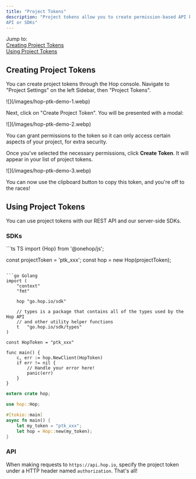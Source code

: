 ```yaml
---
title: "Project Tokens"
description: "Project tokens allow you to create permission-based API keys to use with the Hop
API or SDKs"
---
```


Jump to:<br/> [Creating Project Tokens](#creating-project-tokens)<br/>
[Using Project Tokens](#using-project-tokens)

## Creating Project Tokens

You can create project tokens through the Hop console. Navigate to "Project
Settings" on the left Sidebar, then "Project Tokens".

<Frame>![](/images/hop-ptk-demo-1.webp)</Frame>

Next, click on "Create Project Token". You will be presented with a modal:

<Frame>![](/images/hop-ptk-demo-2.webp)</Frame>

You can grant permissions to the token so it can only access certain aspects of
your project, for extra security.

Once you've selected the necessary permissions, click **Create Token**. It will
appear in your list of project tokens.

<Frame>![](/images/hop-ptk-demo-3.webp)</Frame>

You can now use the clipboard button to copy this token, and you're off to the
races!

## Using Project Tokens

You can use project tokens with our REST API and our server-side SDKs.

### SDKs

<CodeGroup>
```ts TS
import {Hop} from '@onehop/js';

const projectToken = 'ptk_xxx';
const hop = new Hop(projectToken);

````

```go Golang
import (
	"context"
	"fmt"

	hop "go.hop.io/sdk"

	// types is a package that contains all of the types used by the Hop API
	// and other utility helper functions
 	t   "go.hop.io/sdk/types"
)

const HopToken = "ptk_xxx"

func main() {
	c, err := hop.NewClient(HopToken)
	if err != nil {
		// Handle your error here!
		panic(err)
	}
}
````

```rs Rust
extern crate hop;

use hop::Hop;

#[tokio::main]
async fn main() {
	let my_token = "ptk_xxx";
	let hop = Hop::new(my_token);
}
````

</CodeGroup>

### API

When making requests to `https://api.hop.io`, specify the project token under a
HTTP header named `authorization`. That's all!
